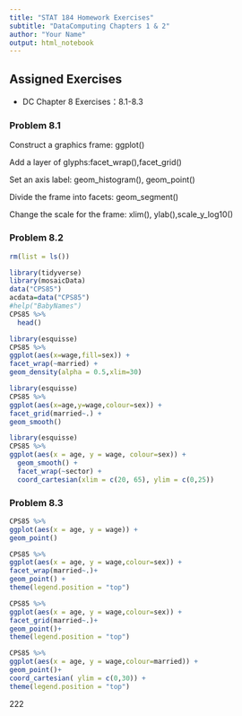 ---
title: "STAT 184 Homework Exercises" 
subtitle: "DataComputing Chapters 1 & 2"
author: "Your Name"
output: html_notebook
---

## Assigned Exercises

- DC Chapter 8 Exercises：8.1-8.3

### Problem 8.1
Construct a graphics frame: ggplot()


Add a layer of glyphs:facet_wrap(),facet_grid()

Set an axis label: geom_histogram(), geom_point()

Divide the frame into facets: geom_segment()

Change the scale for the frame: xlim(), ylab(),scale_y_log10()


### Problem 8.2
```{r}
rm(list = ls())

library(tidyverse)
library(mosaicData)
data("CPS85")
acdata=data("CPS85")
#help("BabyNames")
CPS85 %>%
  head()


```
```{R}
library(esquisse)
CPS85 %>%
ggplot(aes(x=wage,fill=sex)) +
facet_wrap(~married) +
geom_density(alpha = 0.5,xlim=30) 

```
```{R}
library(esquisse)
CPS85 %>%
ggplot(aes(x=age,y=wage,colour=sex)) +
facet_grid(married~.) +
geom_smooth() 


```
```{R}
library(esquisse)
CPS85 %>%
ggplot(aes(x = age, y = wage, colour=sex)) +
  geom_smooth() +
  facet_wrap(~sector) + 
  coord_cartesian(xlim = c(20, 65), ylim = c(0,25))


```

### Problem 8.3
```{r}
CPS85 %>%
ggplot(aes(x = age, y = wage)) +
geom_point()


```
```{r}
CPS85 %>%
ggplot(aes(x = age, y = wage,colour=sex)) +
facet_wrap(married~.)+
geom_point() +
theme(legend.position = "top")

```



```{r}
CPS85 %>%
ggplot(aes(x = age, y = wage,colour=sex)) +
facet_grid(married~.)+
geom_point()+
theme(legend.position = "top")

```
```{r}
CPS85 %>%
ggplot(aes(x = age, y = wage,colour=married)) +
geom_point()+
coord_cartesian( ylim = c(0,30)) +
theme(legend.position = "top")

```
222

